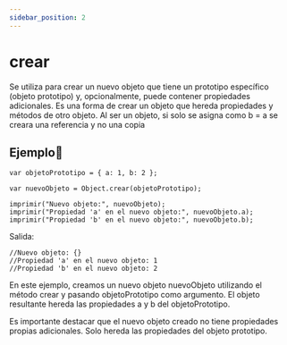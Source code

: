 ```yaml
---
sidebar_position: 2
---
```



# crear

Se utiliza para crear un nuevo objeto que tiene un prototipo específico (objeto prototipo) y, opcionalmente, puede contener propiedades adicionales. Es una forma de crear un objeto que hereda propiedades y métodos de otro objeto.
Al ser un objeto, si solo se asigna como b = a se creara una referencia y no una copia


## Ejemplo📝

```dummy
var objetoPrototipo = { a: 1, b: 2 };

var nuevoObjeto = Object.crear(objetoPrototipo);

imprimir("Nuevo objeto:", nuevoObjeto);
imprimir("Propiedad 'a' en el nuevo objeto:", nuevoObjeto.a);
imprimir("Propiedad 'b' en el nuevo objeto:", nuevoObjeto.b);
```
Salida:

```dummy
//Nuevo objeto: {}
//Propiedad 'a' en el nuevo objeto: 1
//Propiedad 'b' en el nuevo objeto: 2
```
En este ejemplo, creamos un nuevo objeto nuevoObjeto utilizando el método crear y pasando objetoPrototipo como argumento. El objeto resultante hereda las propiedades a y b del objetoPrototipo.

Es importante destacar que el nuevo objeto creado no tiene propiedades propias adicionales. Solo hereda las propiedades del objeto prototipo.